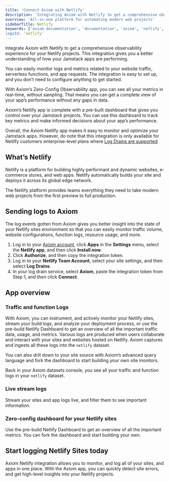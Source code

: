 ```yaml
---
title: 'Connect Axiom with Netlify'
description: 'Integrating Axiom with Netlify to get a comprehensive observability experience for your Netlify projects. This gives you a better understanding of how your Jamstack apps are performing.'
overview: 'All-in-one platform for automating modern web projects'
sidebarTitle: Netlify
keywords: ['axiom documentation', 'documentation', 'axiom', 'netlify', log drains', 'jamstack', 'zero config observability']
logoId: 'netlify'
---
```


Integrate Axiom with Netlify to get a comprehensive observability experience for your Netlify projects. This integration gives you a better understanding of how your Jamstack apps are performing.

You can easily monitor logs and metrics related to your website traffic, serverless functions, and app requests. The integration is easy to set up, and you don’t need to configure anything to get started.

With Axiom’s Zero-Config Observability app, you can see all your metrics in real-time, without sampling. That means you can get a complete view of your app’s performance without any gaps in data.

Axiom’s Netlify app is complete with a pre-built dashboard that gives you control over your Jamstack projects. You can use this dashboard to track key metrics and make informed decisions about your app’s performance.

Overall, the Axiom Netlify app makes it easy to monitor and optimize your Jamstack apps. However, do note that this integration is only available for Netlify customers enterprise-level plans where [Log Drains are supported](https://docs.netlify.com/monitor-sites/log-drains/).

## What’s Netlify

Netlify is a platform for building highly performant and dynamic websites, e-commerce stores, and web apps. Netlify automatically builds your site and deploys it across its global edge network.

The Netlify platform provides teams everything they need to take modern web projects from the first preview to full production.

## Sending logs to Axiom

The log events gotten from Axiom gives you better insight into the state of your Netlify sites environment so that you can easily monitor traffic volume, website configurations, function logs, resource usage, and more.

1. Log in to your [Axiom account](https://app.axiom.co/), click **Apps** in the **Settings** menu, select the **Netlify app**, and then click **Install now**.
1. Click **Authorize**, and then copy the integration token.
1. Log in to your **Netlify Team Account**, select your site settings, and then select **Log Drains**.
1. In your log drain service, select **Axiom**, paste the integration token from Step 1, and then click **Connect**.

## App overview

### Traffic and function Logs

With Axiom, you can instrument, and actively monitor your Netlify sites, stream your build logs, and analyze your deployment process, or use the pre-build Netlify Dashboard to get an overview of all the important traffic data, usage, and metrics. Various logs are produced when users collaborate and interact with your sites and websites hosted on Netlify. Axiom captures and ingests all these logs into the `netlify` dataset.

You can also drill down to your site source with Axiom’s advanced query language and fork the dashboard to start building your own site monitors.

Back in your Axiom datasets console, you see all your traffic and function logs in your `netlify` dataset.

### Live stream logs

Stream your sites and app logs live, and filter them to see important information.

### Zero-config dashboard for your Netlify sites

Use the pre-build Netlify Dashboard to get an overview of all the important metrics. You can fork the dashboard and start building your own.

## Start logging Netlify Sites today

Axiom Netlify integration allows you to monitor, and log all of your sites, and apps in one place. With the Axiom app, you can quickly detect site errors, and get high-level insights into your Netlify projects.
